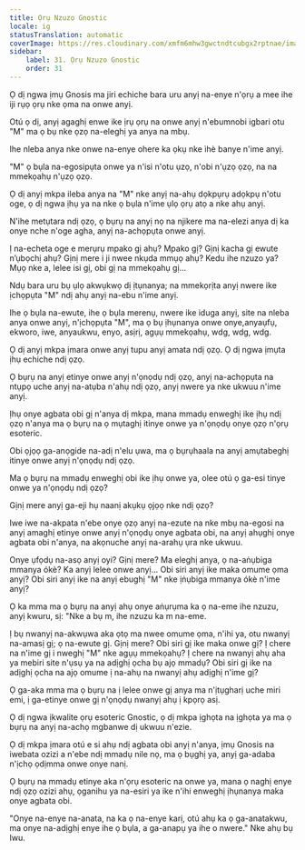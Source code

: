 ```yaml
---
title: Ọrụ Nzuzo Gnostic
locale: ig
statusTranslation: automatic
coverImage: https://res.cloudinary.com/xmfm6mhw3gwctndtcubgx2rptnae/image/upload/v1740468922/small_cover_tratado_de_psicologia_revolucionaria_a4c0dca4e0.webp
sidebar:
    label: 31. Ọrụ Nzuzo Gnostic
    order: 31
---
```

Ọ dị ngwa ịmụ Gnosis ma jiri echiche bara uru anyị na-enye n'ọrụ a mee ihe iji rụọ ọrụ nke ọma na onwe anyị.

Otú ọ dị, anyị agaghị enwe ike ịrụ ọrụ na onwe anyị n'ebumnobi igbari otu "M" ma ọ bụ nke ọzọ na-eleghị ya anya na mbụ.

Ihe nleba anya nke onwe na-enye ohere ka ọkụ nke ìhè banye n'ime anyị.

"M" ọ bụla na-egosipụta onwe ya n'isi n'otu ụzọ, n'obi n'ụzọ ọzọ, na na mmekọahụ n'ụzọ ọzọ.

Ọ dị anyị mkpa ileba anya na "M" nke anyị na-ahụ dọkpụrụ adọkpụ n'otu oge, ọ dị ngwa ịhụ ya na nke ọ bụla n'ime ụlọ ọrụ atọ a nke ahụ anyị.

N'ihe metụtara ndị ọzọ, ọ bụrụ na anyị nọ na njikere ma na-elezi anya dị ka onye nche n'oge agha, anyị na-achọpụta onwe anyị.

Ị na-echeta oge e merụrụ mpako gị ahụ? Mpako gị? Gịnị kacha gị ewute n’ụbọchị ahụ? Gịnị mere i ji nwee nkụda mmụọ ahụ? Kedu ihe nzuzo ya? Mụọ nke a, lelee isi gị, obi gị na mmekọahụ gị...

Ndụ bara uru bụ ụlọ akwụkwọ dị ịtụnanya; na mmekọrịta anyị nwere ike ịchọpụta "M" ndị ahụ anyị na-ebu n'ime anyị.

Ihe ọ bụla na-ewute, ihe ọ bụla merenụ, nwere ike iduga anyị, site na nleba anya onwe anyị, n'ịchọpụta "M", ma ọ bụ ịhụnanya onwe onye, ​​anyaụfụ, ekworo, iwe, anyaukwu, enyo, asịrị, agụụ mmekọahụ, wdg, wdg, wdg.

Ọ dị anyị mkpa ịmara onwe anyị tupu anyị amata ndị ọzọ. Ọ dị ngwa ịmụta ịhụ echiche ndị ọzọ.

Ọ bụrụ na anyị etinye onwe anyị n'ọnọdụ ndị ọzọ, anyị na-achọpụta na ntụpọ uche anyị na-atụba n'ahụ ndị ọzọ, anyị nwere ya nke ukwuu n'ime anyị.

Ịhụ onye agbata obi gị n'anya dị mkpa, mana mmadụ enweghị ike ịhụ ndị ọzọ n'anya ma ọ bụrụ na ọ mụtaghị itinye onwe ya n'ọnọdụ onye ọzọ n'ọrụ esoteric.

Obi ọjọọ ga-anọgide na-adị n'elu ụwa, ma ọ bụrụhaala na anyị amụtabeghị itinye onwe anyị n'ọnọdụ ndị ọzọ.

Ma ọ bụrụ na mmadụ enweghị obi ike ịhụ onwe ya, olee otú ọ ga-esi tinye onwe ya n'ọnọdụ ndị ọzọ?

Gịnị mere anyị ga-eji hụ naanị akụkụ ọjọọ nke ndị ọzọ?

Iwe iwe na-akpata n'ebe onye ọzọ anyị na-ezute na nke mbụ na-egosi na anyị amaghị etinye onwe anyị n'ọnọdụ onye agbata obi, na anyị ahụghị onye agbata obi n'anya, na akọnuche anyị na-arahụ ụra nke ukwuu.

Onye ụfọdụ na-asọ anyị oyi? Gịnị mere? Ma eleghị anya, ọ na-aṅụbiga mmanya ókè? Ka anyị lelee onwe anyị... Obi siri anyị ike maka omume ọma anyị? Obi siri anyị ike na anyị ebughị "M" nke ịṅụbiga mmanya ókè n'ime anyị?

Ọ ka mma ma ọ bụrụ na anyị ahụ onye aṅụrụma ka ọ na-eme ihe nzuzu, anyị kwuru, sị: "Nke a bụ m, ihe nzuzu ka m na-eme.

Ị bụ nwanyị na-akwụwa aka ọtọ ma nwee omume ọma, n'ihi ya, otu nwanyị na-amasị gị; ọ na-ewute gị. Gịnị mere? Obi siri gị ike maka onwe gị? Ị chere na n'ime gị i nweghị "M" nke agụụ mmekọahụ? Ị chere na nwanyị ahụ aha ya mebiri site n'ụsụ ya na adịghị ọcha bụ ajọ mmadụ? Obi siri gị ike na adịghị ọcha na ajọ omume ị na-ahụ na nwanyị ahụ adịghị n'ime gị?

Ọ ga-aka mma ma ọ bụrụ na ị lelee onwe gị anya ma n'ịtụgharị uche miri emi, ị ga-etinye onwe gị n'ọnọdụ nwanyị ahụ ị kpọrọ asị.

Ọ dị ngwa ịkwalite ọrụ esoteric Gnostic, ọ dị mkpa ịghọta na ịghọta ya ma ọ bụrụ na anyị na-achọ mgbanwe dị ukwuu n'ezie.

Ọ dị mkpa ịmara otú e si ahụ ndị agbata obi anyị n'anya, ịmụ Gnosis na iwebata ozizi a n'ebe ndị mmadụ nile nọ, ma ọ bụghị ya, anyị ga-adaba n'ịchọ ọdịmma onwe onye nanị.

Ọ bụrụ na mmadụ etinye aka n'ọrụ esoteric na onwe ya, mana ọ naghị enye ndị ọzọ ozizi ahụ, ọganihu ya na-esiri ya ike n'ihi enweghị ịhụnanya maka onye agbata obi.

"Onye na-enye na-anata, na ka ọ na-enye karị, otú ahụ ka ọ ga-anatakwu, ma onye na-adịghị enye ihe ọ bụla, a ga-anapụ ya ihe o nwere." Nke ahụ bụ Iwu.

